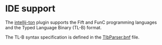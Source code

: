 
# IDE support

The [intellij-ton](https://github.com/andreypfau/intellij-ton) plugin supports the Fift and FunC programming languages and the Typed Language Binary (TL-B) format.

The TL-B syntax specification is defined in the [TlbParser.bnf](https://github.com/ton-blockchain/intellij-ton/blob/main/modules/tlb/src/org/ton/intellij/tlb/parser/TlbParser.bnf) file.
<Feedback />
